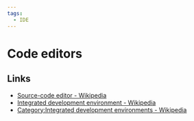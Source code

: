 ```yaml
---
tags:
  - IDE
---
```


# Code editors

## Links

- [Source-code editor - Wikipedia](https://en.wikipedia.org/wiki/Source-code_editor)
- [Integrated development environment - Wikipedia](https://en.wikipedia.org/wiki/Integrated_development_environment)
- [Category:Integrated development environments - Wikipedia](https://en.wikipedia.org/wiki/Category:Integrated_development_environments)
